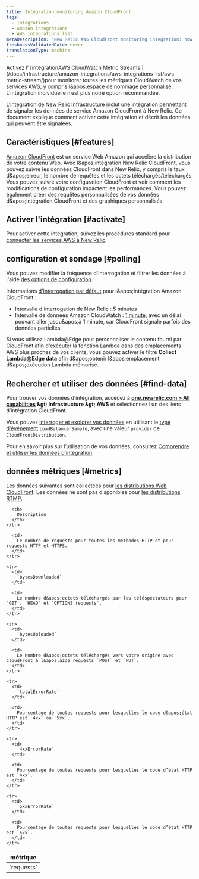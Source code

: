 ```yaml
---
title: Intégration monitoring Amazon CloudFront
tags:
  - Integrations
  - Amazon integrations
  - AWS integrations list
metaDescription: 'New Relic AWS CloudFront monitoring integration: how to enable it, and what data it reports.'
freshnessValidatedDate: never
translationType: machine
---
```


<Callout variant="important">
  Activez l&apos; [intégrationAWS CloudWatch Metric Streams ](/docs/infrastructure/amazon-integrations/aws-integrations-list/aws-metric-stream/)pour monitorer toutes les métriques CloudWatch de vos services AWS, y compris l&amp;apos;espace de nommage personnalisé. L’intégration individuelle n’est plus notre option recommandée.
</Callout>

[L&apos;intégration de New Relic Infrastructure](/docs/infrastructure/introduction-infra-monitoring) inclut une intégration permettant de signaler les données de service Amazon CloudFront à New Relic. Ce document explique comment activer cette intégration et décrit les données qui peuvent être signalées.

## Caractéristiques [#features]

[Amazon CloudFront](http://docs.aws.amazon.com/AmazonCloudFront/latest/DeveloperGuide/Introduction.html) est un service Web Amazon qui accélère la distribution de votre contenu Web. Avec l&amp;apos;intégration New Relic CloudFront, vous pouvez suivre les données CloudFront dans New Relic, y compris le taux d&amp;apos;erreur, le nombre de requêtes et les octets téléchargés/téléchargés. Vous pouvez suivre votre configuration CloudFront et voir comment les modifications de configuration impactent les performances. Vous pouvez également créer des requêtes personnalisées de vos données d&amp;apos;intégration CloudFront et des graphiques personnalisés.

## Activer l&apos;intégration [#activate]

Pour activer cette intégration, suivez les procédures standard pour [connecter les services AWS à New Relic](/docs/infrastructure/infrastructure-integrations/getting-started/connect-aws-integrations-infrastructure).

## configuration et sondage [#polling]

Vous pouvez modifier la fréquence d&apos;interrogation et filtrer les données à l&apos;aide [des options de configuration](/docs/integrations/new-relic-integrations/getting-started/configure-polling-frequency-data-collection-cloud-integrations).

Informations [d&apos;interrogation par défaut](/docs/infrastructure/amazon-integrations/aws-integrations-list/aws-polling-intervals-infrastructure-integrations) pour l&amp;apos;intégration Amazon CloudFront :

* Intervalle d&apos;interrogation de New Relic : 5 minutes
* Intervalle de données Amazon CloudWatch : [1 minute](http://docs.aws.amazon.com/AmazonCloudFront/latest/DeveloperGuide/monitoring-using-cloudwatch.html), avec un délai pouvant aller jusqu&amp;apos;à 1 minute, car CloudFront signale parfois des données partielles

Si vous utilisez Lambda\@Edge pour personnaliser le contenu fourni par CloudFront afin d&apos;exécuter la fonction Lambda dans des emplacements AWS plus proches de vos clients, vous pouvez activer le filtre <DNT>**Collect Lambda\@Edge data**</DNT> afin d&amp;apos;obtenir l&amp;apos;emplacement d&amp;apos;exécution Lambda mémorisé.

## Rechercher et utiliser des données [#find-data]

Pour trouver vos données d’intégration, accédez à <DNT>**[one.newrelic.com &gt; All capabilities](https://one.newrelic.com/all-capabilities) &amp;gt; Infrastructure &amp;gt; AWS**</DNT> et sélectionnez l’un des liens d’intégration CloudFront.

Vous pouvez [interroger et explorer vos données](/docs/using-new-relic/data/understand-data/query-new-relic-data) en utilisant le [type d&apos;événement](/docs/data-apis/understand-data/new-relic-data-types/#event-data) `LoadBalancerSample`, avec une valeur `provider` de `CloudFrontDistribution`.

Pour en savoir plus sur l’utilisation de vos données, consultez [Comprendre et utiliser les données d’intégration](/docs/infrastructure/integrations/find-use-infrastructure-integration-data).

## données métriques [#metrics]

Les données suivantes sont collectées pour [les distributions Web CloudFront](http://docs.aws.amazon.com/AmazonCloudFront/latest/DeveloperGuide/distribution-web.html). Les données ne sont pas disponibles pour [les distributions RTMP](http://docs.aws.amazon.com/AmazonCloudFront/latest/DeveloperGuide/distribution-rtmp.html).

<table>
  <thead>
    <tr>
      <th width={285}>
        métrique
      </th>

      <th>
        Description
      </th>
    </tr>
  </thead>

  <tbody>
    <tr>
      <td>
        `requests`
      </td>

      <td>
        Le nombre de requests pour toutes les méthodes HTTP et pour requests HTTP et HTTPS.
      </td>
    </tr>

    <tr>
      <td>
        `bytesDownloaded`
      </td>

      <td>
        Le nombre d&apos;octets téléchargés par les téléspectateurs pour `GET`, `HEAD` et `OPTIONS requests`.
      </td>
    </tr>

    <tr>
      <td>
        `bytesUploaded`
      </td>

      <td>
        Le nombre d&apos;octets téléchargés vers votre origine avec CloudFront à l&apos;aide requests `POST` et `PUT`.
      </td>
    </tr>

    <tr>
      <td>
        `totalErrorRate`
      </td>

      <td>
        Pourcentage de toutes requests pour lesquelles le code d&apos;état HTTP est `4xx` ou `5xx`.
      </td>
    </tr>

    <tr>
      <td>
        `4xxErrorRate`
      </td>

      <td>
        Pourcentage de toutes requests pour lesquelles le code d’état HTTP est `4xx`.
      </td>
    </tr>

    <tr>
      <td>
        `5xxErrorRate`
      </td>

      <td>
        Pourcentage de toutes requests pour lesquelles le code d’état HTTP est `5xx`.
      </td>
    </tr>
  </tbody>
</table>